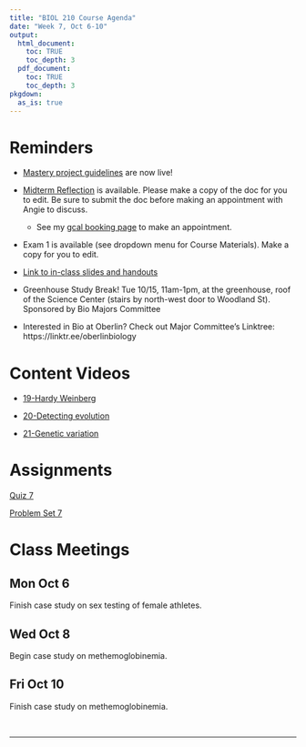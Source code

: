 ```yaml
---
title: "BIOL 210 Course Agenda"
date: "Week 7, Oct 6-10"
output: 
  html_document:
    toc: TRUE
    toc_depth: 3
  pdf_document:
    toc: TRUE
    toc_depth: 3
pkgdown:
  as_is: true
---
```

# Reminders

* [Mastery project guidelines](https://docs.google.com/document/d/1IUTTWkps2DtSqaLAJ9bqXMkZg3bKnIn96g-EgX5o1Ag/edit?usp=sharing) are now live!

* [Midterm Reflection](https://docs.google.com/document/d/1Vvhn4R1gUjuunrFFWENReMvucvyaIbzeEJFK0aUpw4M/edit?usp=drive_link) is available. Please make a copy of the doc for you to edit. Be sure to submit the doc before making an appointment with Angie to discuss.
    * See my [gcal booking page](https://calendar.app.google/bUMHFsUwBxesE8Kn6) to make an appointment.
* Exam 1 is available (see dropdown menu for Course Materials). Make a copy for you to edit.
* [Link to in-class slides and handouts](https://drive.google.com/drive/folders/17Fm-yEXqtlvGJfFaw6WqywIScW_eZ8m_?usp=drive_link)
* Greenhouse Study Break! Tue 10/15, 11am-1pm, at the greenhouse, roof of the Science Center (stairs by north-west door to Woodland St). Sponsored by Bio Majors Committee
* Interested in Bio at Oberlin? Check out Major Committee's Linktree: https://linktr.ee/oberlinbiology

# Content Videos

* [19-Hardy Weinberg](https://drive.google.com/drive/folders/1xvkunHsgId4CdCz9wuEwAhGPOuWXRNq8?usp=drive_link)

* [20-Detecting evolution](https://drive.google.com/drive/folders/1y0bvaIrIMipt2848At1IHFvyg2SCVTvZ?usp=drive_link)

* [21-Genetic variation](https://drive.google.com/drive/folders/1y10YfBrOrRHZUftxzoOeXXbv9MlLfkmq?usp=drive_link)

# Assignments

[Quiz 7](https://docs.google.com/forms/d/e/1FAIpQLSdsyuntG3PWAAQlI-ASCXVskIY13ppmWGKzyeOCwo7bRqTRqQ/viewform?usp=sf_link)

[Problem Set 7](ps7.html)

# Class Meetings

## Mon Oct 6

Finish case study on sex testing of female athletes.

## Wed Oct 8

Begin case study on methemoglobinemia.

## Fri Oct 10

Finish case study on methemoglobinemia.

<br>

------------------------------------------------------------------------
